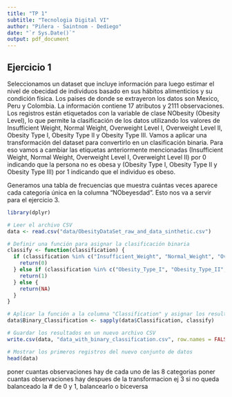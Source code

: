 ```yaml
---
title: "TP 1"
subtitle: "Tecnologia Digital VI"
author: "Piñera - Saintnom - Dediego"
date: "`r Sys.Date()`"
output: pdf_document
---
```



## Ejercicio 1

 Seleccionamos un dataset que incluye información para luego estimar el nivel de obecidad de individuos basado en sus hábitos alimenticios y su condición física. Los paises de donde se extrayeron los datos son Mexico, Peru y Colombia. La información contiene 17 atributos y 2111 observaciones. Los registros están etiquetados con la variable de clase NObesity (Obesity Level), lo que permite la clasificación de los datos utilizando los valores de Insufficient Weight, Normal Weight, Overweight Level I, Overweight Level II, Obesity Type I, Obesity Type II y Obesity Type III.
 Vamos a aplicar una transformación del dataset para convertirlo en un clasificación binaria. Para eso vamos a cambiar las etiquetas anteriormente mencionadas (Insufficient Weight, Normal Weight, Overweight Level I, Overweight Level II) por 0 indicando que la persona no es obesa y (Obesity Type I, Obesity Type II y Obesity Type III) por 1 indicando que el individuo es obeso. 


Generamos una tabla de frecuencias que muestra cuántas veces aparece cada categoría única en la columna "NObeyesdad". Esto nos va a servir para el ejercicio 3. 
```r
library(dplyr)

# Leer el archivo CSV
data <- read.csv("data/ObesityDataSet_raw_and_data_sinthetic.csv")

# Definir una función para asignar la clasificación binaria
classify <- function(classification) {
  if (classification %in% c("Insufficient_Weight", "Normal_Weight", "Overweight_Level_I", "Overweight_Level_II")) {
    return(0)
  } else if (classification %in% c("Obesity_Type_I", "Obesity_Type_II", "Obesity_Type_III")) {
    return(1)
  } else {
    return(NA)
  }
}

# Aplicar la función a la columna "Classification" y asignar los resultados a una nueva columna
data$Binary_Classification <- sapply(data$Classification, classify)

# Guardar los resultados en un nuevo archivo CSV
write.csv(data, "data_with_binary_classification.csv", row.names = FALSE)

# Mostrar los primeros registros del nuevo conjunto de datos
head(data)


```

poner cuantas observaciones hay de cada uno de las 8 categorias
poner cuantas observaciones hay despues de la transformacion
ej 3 si no queda balanceado la # de 0 y 1, balancearlo o biceversa